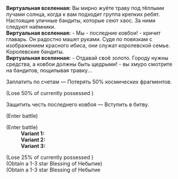 {{Диалог Начало}}
:'''Виртуальная вселенная:''' Вы мирно жуёте траву под тёплыми лучами солнца, когда к вам подходит группа крепких ребят. Настоящие уличные бандиты, которые сеют хаос. За ними следуют наёмники.
:'''Виртуальная вселенная:''' - Мы - последние ковбои! - кричит главарь. Он радостно машет руками. Судя по повязкам с изображением красного ибиса, они служат королевской семье. Королевские бандиты.
:'''Виртуальная вселенная:''' - Отдавай своё золото. Городу нужны средства, а ковбои должны быть щедрыми! - вы хмуро смотрите на бандитов, пощипывая травку...
:{{Диалог|Звезда}} Заплатить по счетам &mdash; Потерять 50% космических фрагментов.
:;(Lose 50% of currently possessed {{Предмет|Космические фрагменты|20}})
:{{Диалог|Звезда}} Защитить честь последнего ковбоя &mdash; Вступить в битву.
:;(Enter battle)
::{{Список врагов|mode=sent|Ученик Санктус Медикус: Внутренний алхимик*1/-25% НР; Ученик Санктус Медикус: Оборотень*1/-25% НР}}
:{{SU Special Dialogue|Разрушение|Пусть они познакомятся с настоящим ковбоем|Вступить в бой и в случае победы дополнительно захватить ?? космических фрагментов.}}
:;(Enter battle)
::'''Variant 1:''' {{Список врагов|mode=sent|Рейнджер пустоты: Захватчик*2/-25% НР; Рейнджер пустоты: Подавитель*1/-25% НР}}
::'''Variant 2:''' {{Список врагов|mode=sent|Тень испепеления*2/-25% НР; Пылающий странник*1/-25% НР}}
::'''Variant 3:''' {{Список врагов|mode=sent|Ученик Санктус Медикус: Внутренний алхимик*1/-25% НР; Ученик Санктус Медикус: Оборотень*1/-25% НР}}
:{{SU Special Dialogue|Небытие|Сдаться|Потерять 25% космических фрагментов, но получить 2 случайных благословения Небытия.}}
:;(Lose 25% of currently possessed {{Предмет|Космические фрагменты|20}})
:;(Obtain a 1-3 star Blessing of Небытие)
:;(Obtain a 1-3 star Blessing of Небытие
{{Диалог Конец}}